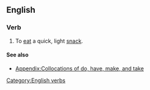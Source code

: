 ==English==

===Verb===
{{en-verb|head=[[take]] a [[bite]]|takes a bite|taking a bite|took a bite|taken a bite}}

# {{context|idiomatic|lang=en}} To [[eat]] a quick, light [[snack]].

====See also====
* [[Appendix:Collocations of do, have, make, and take]]

[[Category:English verbs]]